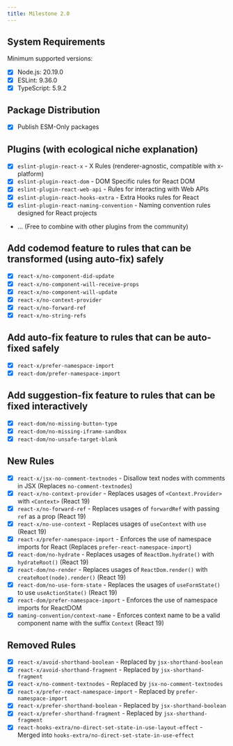 ```yaml
---
title: Milestone 2.0
---
```


## System Requirements

Minimum supported versions:

- [x] Node.js: 20.19.0
- [x] ESLint: 9.36.0
- [x] TypeScript: 5.9.2

## Package Distribution

- [x] Publish ESM-Only packages

## Plugins (with ecological niche explanation)

- [x] `eslint-plugin-react-x` - X Rules (renderer-agnostic, compatible with x-platform)
- [x] `eslint-plugin-react-dom` - DOM Specific rules for React DOM
- [x] `eslint-plugin-react-web-api` - Rules for interacting with Web APIs
- [x] `eslint-plugin-react-hooks-extra` - Extra Hooks rules for React
- [x] `eslint-plugin-react-naming-convention` - Naming convention rules designed for React projects
- ... (Free to combine with other plugins from the community)

## Add codemod feature to rules that can be transformed (using auto-fix) safely

- [x] `react-x/no-component-did-update`
- [x] `react-x/no-component-will-receive-props`
- [x] `react-x/no-component-will-update`
- [x] `react-x/no-context-provider`
- [x] `react-x/no-forward-ref`
- [x] `react-x/no-string-refs`

## Add auto-fix feature to rules that can be auto-fixed safely

- [x] `react-x/prefer-namespace-import`
- [x] `react-dom/prefer-namespace-import`

## Add suggestion-fix feature to rules that can be fixed interactively

- [x] `react-dom/no-missing-button-type`
- [x] `react-dom/no-missing-iframe-sandbox`
- [x] `react-dom/no-unsafe-target-blank`

## New Rules

- [x] `react-x/jsx-no-comment-textnodes` - Disallow text nodes with comments in JSX (Replaces `no-comment-textnodes`)
- [x] `react-x/no-context-provider` - Replaces usages of `<Context.Provider>` with `<Context>` (React 19)
- [x] `react-x/no-forward-ref` - Replaces usages of `forwardRef` with passing `ref` as a prop (React 19)
- [x] `react-x/no-use-context` - Replaces usages of `useContext` with `use` (React 19)
- [x] `react-x/prefer-namespace-import` - Enforces the use of namespace imports for React (Replaces `prefer-react-namespace-import`)
- [x] `react-dom/no-hydrate` - Replaces usages of `ReactDom.hydrate()` with `hydrateRoot()` (React 19)
- [x] `react-dom/no-render` - Replaces usages of `ReactDom.render()` with `createRoot(node).render()` (React 19)
- [x] `react-dom/no-use-form-state` - Replaces the usages of `useFormState()` to use `useActionState()` (React 19)
- [x] `react-dom/prefer-namespace-import` - Enforces the use of namespace imports for ReactDOM
- [x] `naming-convention/context-name` - Enforces context name to be a valid component name with the suffix `Context` (React 19)

## Removed Rules

- [x] `react-x/avoid-shorthand-boolean` - Replaced by `jsx-shorthand-boolean`
- [x] `react-x/avoid-shorthand-fragment` - Replaced by `jsx-shorthand-fragment`
- [x] `react-x/no-comment-textnodes` - Replaced by `jsx-no-comment-textnodes`
- [x] `react-x/prefer-react-namespace-import` - Replaced by `prefer-namespace-import`
- [x] `react-x/prefer-shorthand-boolean` - Replaced by `jsx-shorthand-boolean`
- [x] `react-x/prefer-shorthand-fragment` - Replaced by `jsx-shorthand-fragment`
- [x] `react-hooks-extra/no-direct-set-state-in-use-layout-effect` - Merged into `hooks-extra/no-direct-set-state-in-use-effect`
